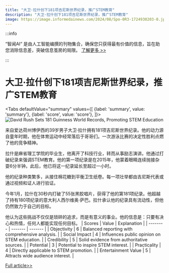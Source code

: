 ```yaml
---
title: "大卫·拉什创下181项吉尼斯世界纪录，推广STEM教育"
description: "大卫·拉什创下181项吉尼斯世界纪录，推广STEM教育"
image: https://image.informedainews.com/2024/08/Spo-0R3-1724930203-0.jpg
---
```



:::info

“智闻AI“ 是由人工智能编撰的刊物集合，确保您只获得最有价值的信息，旨在助您消除信息差，突破信息茧房的局限。  [了解更多 >>](/)

:::

# 大卫·拉什创下181项吉尼斯世界纪录，推广STEM教育


<Tabs
	defaultValue="summary"
	values={[
	{label: 'summary', value: 'summary'},
	{label: 'score', value: 'score'},
]}>
<TabItem value="summary">
<img
  src="https://image.informedainews.com/2024/08/Spo-0R3-1724930203-0.jpg"
  alt="David Rush Sets 181 Guinness World Records, Promoting STEM Education"
/>



来自爱达荷州博伊西的39岁男子大卫·拉什拥有181项吉尼斯世界纪录。他的动力源自童年时期，他在体育运动中经常落后于哥哥们。一次游泳比赛的决定性胜利点燃了他的竞争精神。

拉什是麻省理工学院的毕业生，他离开了科技行业，转而从事励志演讲。他通过打破纪录来强调STEM教育。他的第一项纪录是在2015年，他蒙着眼睛连续抛接杂耍6分半钟。此后，他已将这一纪录延长至超过一小时。

他的纪录种类繁多，从接住棉花糖到平衡卫生纸卷。每一项壮举都由吉尼斯代表或通过视频和证人进行验证。

今年1月，拉什在30秒内打破了55张黑胶唱片，获得了他的第181项纪录。他超越了持有180项纪录的意大利人西尔维奥·萨巴。拉什承认他的纪录具有流动性，但他仍然致力于自己的目标。

他认为这些挑战不仅仅是琐碎的追求，而是有意义的事业。他的信息是：只要有决心和热情，任何人都能实现任何目标。
</TabItem>
<TabItem value="score">
	| Scores     | Value   | Explanation |
	| -------- | ------- | ------- |
	| Objectivity  | 6    | Balanced reporting with comprehensive analysis.    |
	| Social Impact | 4     | Influences public opinion on STEM education.    |
	| Credibility    | 5    | Solid evidence from authoritative sources.    |
	| Potential    | 3    | Potential to inspire STEM interest.    |
	| Practicality    | 4    | Directly applicable to STEM promotion.    |
	| Entertainment Value    | 5    | Attracts wide audience interest.    |
</TabItem>
</Tabs>

[Full article>>](https://www.theguardian.com/world/article/2024/aug/28/david-rush-181-guinness-world-records)
